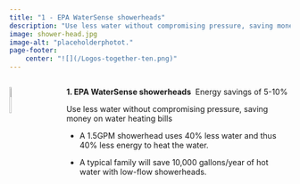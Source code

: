 ```yaml
---
title: "1 - EPA WaterSense showerheads"
description: "Use less water without compromising pressure, saving money on water heating bills"
image: shower-head.jpg
image-alt: "placeholderphotot."
page-footer:   
    center: "![](/Logos-together-ten.png)"
---
```



:::: {.columns}

::: {.column width="10"}

![](shower-head.jpg){width=50%}
:::

::: {.column width="10%"}
<break>
:::

::: {.column width="80%"}

**1. EPA WaterSense showerheads**  Energy savings of 5-10%

Use less water without compromising pressure, saving money on water heating bills

-   A 1.5GPM showerhead uses 40% less water and thus 40% less energy to heat the water.

-   A typical family will save 10,000 gallons/year of hot water with low-flow showerheads. 
:::

::::
